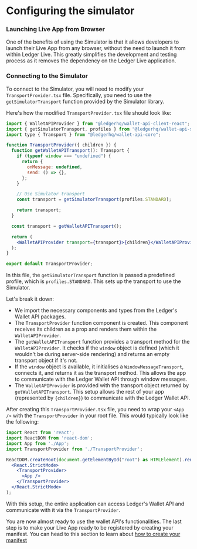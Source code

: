 # Configuring the simulator

### Launching Live App from Browser

One of the benefits of using the Simulator is that it allows developers to launch their Live App from any browser, without the need to launch it from within Ledger Live. This greatly simplifies the development and testing process as it removes the dependency on the Ledger Live application.

### Connecting to the Simulator

To connect to the Simulator, you will need to modify your `TransportProvider.tsx` file. Specifically, you need to use the `getSimulatorTransport` function provided by the Simulator library.

Here's how the modified `TransportProvider.tsx` file should look like:

```jsx
import { WalletAPIProvider } from "@ledgerhq/wallet-api-client-react";
import { getSimulatorTransport, profiles } from "@ledgerhq/wallet-api-simulator";
import type { Transport } from "@ledgerhq/wallet-api-core";

function TransportProvider({ children }) {
  function getWalletAPITransport(): Transport {
    if (typeof window === "undefined") {
      return {
        onMessage: undefined,
        send: () => {},
      };
    }

    // Use Simulator transport
    const transport = getSimulatorTransport(profiles.STANDARD);

    return transport;
  }

  const transport = getWalletAPITransport();

  return (
    <WalletAPIProvider transport={transport}>{children}</WalletAPIProvider>
  );
}

export default TransportProvider;
```

In this file, the `getSimulatorTransport` function is passed a predefined profile, which is `profiles.STANDARD`. This sets up the transport to use the Simulator.

Let's break it down:

- We import the necessary components and types from the Ledger's Wallet API packages.
- The `TransportProvider` function component is created. This component receives its children as a prop and renders them within the `WalletAPIProvider`.
- The `getWalletAPITransport` function provides a transport method for the `WalletAPIProvider`. It checks if the `window` object is defined (which it wouldn't be during server-side rendering) and returns an empty transport object if it's not.
- If the `window` object is available, it initialises a `WindowMessageTransport`, connects it, and returns it as the transport method. This allows the app to communicate with the Ledger Wallet API through window messages.
- The `WalletAPIProvider` is provided with the transport object returned by `getWalletAPITransport`. This setup allows the rest of your app (represented by `{children}`) to communicate with the Ledger Wallet API.

After creating this `TransportProvider.tsx` file, you need to wrap your `<App />` with the `TransportProvider` in your root file. This would typically look like the following:

```jsx
import React from 'react';
import ReactDOM from 'react-dom';
import App from './App';
import TransportProvider from './TransportProvider';

ReactDOM.createRoot(document.getElementById("root") as HTMLElement).render(
  <React.StrictMode>
    <TransportProvider>
      <App />
    </TransportProvider>
  </React.StrictMode>
);
```

With this setup, the entire application can access Ledger's Wallet API and communicate with it via the `TransportProvider`.

You are now almost ready to use the wallet API's functionalities. The last step is to make your Live App ready to be registered by creating your manifest. You can head to this section to learn about [how to create your manifest](/examples/use-live-app/manifest)
